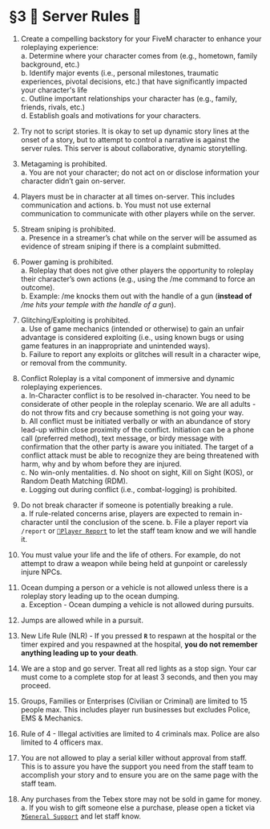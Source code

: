 # §3 📜 Server Rules 📜

1. Create a compelling backstory for your FiveM character to enhance your roleplaying experience:\
a. Determine where your character comes from (e.g., hometown, family background, etc.)\
b. Identify major events (i.e., personal milestones, traumatic experiences, pivotal decisions, etc.) that have significantly impacted your character's life \
c. Outline important relationships your character has (e.g., family, friends, rivals, etc.)\
d. Establish goals and motivations for your characters.

2. Try not to script stories. It is okay to set up dynamic story lines at the onset of a story, but to attempt to control a narrative is against the server rules. This server is about collaborative, dynamic storytelling.

3. Metagaming is prohibited.\
a. You are not your character; do not act on or disclose information your character didn’t gain on-server.

4. Players must be in character at all times on-server. This includes communication and actions.
b. You must not use external communication to communicate with other players while on the server.

5. Stream sniping is prohibited.\
a. Presence in a streamer’s chat while on the server will be assumed as evidence of stream sniping if there is a complaint submitted.

6. Power gaming is prohibited.\
a. Roleplay that does not give other players the opportunity to roleplay their character’s own actions (e.g., using the /me command to force an outcome).\
b. Example: /me knocks them out with the handle of a gun (**instead of** */me hits your temple with the handle of a gun*).

7. Glitching/Exploiting is prohibited.\
a. Use of game mechanics (intended or otherwise) to gain an unfair advantage is considered exploiting (i.e., using known bugs or using game features in an inappropriate and unintended ways).\
b. Failure to report any exploits or glitches will result in a character wipe, or removal from the community.

8. Conflict Roleplay is a vital component of immersive and dynamic roleplaying experiences.\
a. In-Character conflict is to be resolved in-character. You need to be considerate of other people in the roleplay scenario. We are all adults - do not throw fits and cry because something is not going your way.\
b. All conflict must be initiated verbally or with an abundance of story lead-up within close proximity of the conflict. Initiation can be a phone call (preferred method), text message, or birdy message with confirmation that the other party is aware you initiated. The target of a conflict attack must be able to recognize they are being threatened with harm, why and by whom before they are injured.\
c. No win-only mentalities. 
d. No shoot on sight, Kill on Sight (KOS), or Random Death Matching (RDM).\
e. Logging out during conflict (i.e., combat-logging) is prohibited.

9. Do not break character if someone is potentially breaking a rule.\
a. If rule-related concerns arise, players are expected to remain in-character until the conclusion of the scene.
b. File a player report via `/report` or [`🚨Player Report`](https://discord.com/channels/1083964697532973157/1083965258240110594) to let the staff team know and we will handle it.

10. You must value your life and the life of others. For example, do not attempt to draw a weapon while being held at gunpoint or carelessly injure NPCs.

11. Ocean dumping a person or a vehicle is not allowed unless there is a roleplay story leading up to the ocean dumping.\
a. Exception - Ocean dumping a vehicle is not allowed during pursuits.

12. Jumps are allowed while in a pursuit.

13. New Life Rule (NLR) - If you pressed **`R`** to respawn at the hospital or the timer expired and you respawned at the hospital, **you do not remember anything leading up to your death**.

14. We are a stop and go server. Treat all red lights as a stop sign. Your car must come to a complete stop for at least 3 seconds, and then you may proceed. 

15. Groups, Families or Enterprises (Civilian or Criminal) are limited to 15 people max. This includes player run businesses but excludes Police, EMS & Mechanics. 

16. Rule of 4 - Illegal activities are limited to 4 criminals max. Police are also limited to 4 officers max. 
 
17. You are not allowed to play a serial killer without approval from staff. This is to assure you have the support you need from the staff team to accomplish your story and to ensure you are on the same page with the staff team. 

18. Any purchases from the Tebex store may not be sold in game for money.\
a. If you wish to gift someone else a purchase, please open a ticket via [`❓General Support`](https://discord.com/channels/1083964697532973157/1083965258240110594) and let staff know. 

    







    





